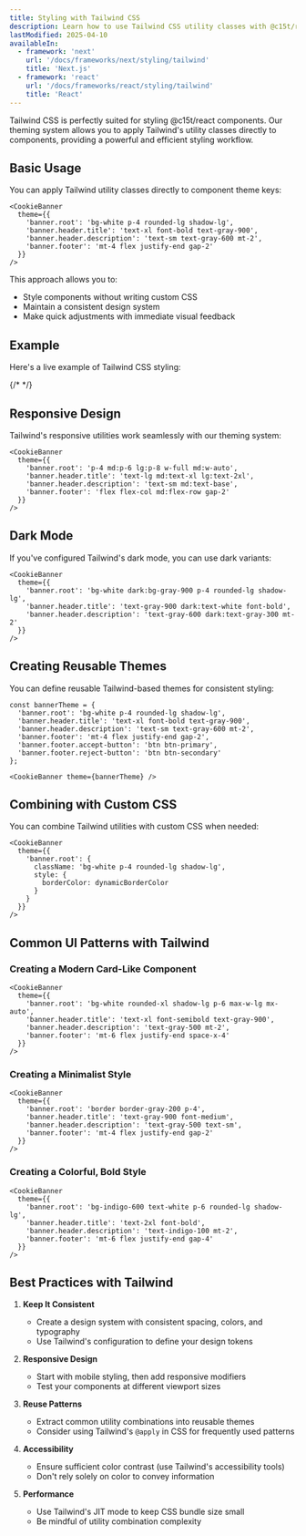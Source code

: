 ```yaml
---
title: Styling with Tailwind CSS
description: Learn how to use Tailwind CSS utility classes with @c15t/react components for rapid and consistent styling.
lastModified: 2025-04-10
availableIn:
  - framework: 'next'
    url: '/docs/frameworks/next/styling/tailwind'
    title: 'Next.js'
  - framework: 'react'
    url: '/docs/frameworks/react/styling/tailwind'
    title: 'React'
---
```


Tailwind CSS is perfectly suited for styling @c15t/react components. Our theming system allows you to apply Tailwind's utility classes directly to components, providing a powerful and efficient styling workflow.

## Basic Usage

You can apply Tailwind utility classes directly to component theme keys:

```tsx
<CookieBanner 
  theme={{
    'banner.root': 'bg-white p-4 rounded-lg shadow-lg',
    'banner.header.title': 'text-xl font-bold text-gray-900',
    'banner.header.description': 'text-sm text-gray-600 mt-2',
    'banner.footer': 'mt-4 flex justify-end gap-2'
  }}
/>
```

This approach allows you to:

- Style components without writing custom CSS
- Maintain a consistent design system
- Make quick adjustments with immediate visual feedback

## Example

Here's a live example of Tailwind CSS styling:

{/* <TailwindCookieBannerExample /> */}

## Responsive Design

Tailwind's responsive utilities work seamlessly with our theming system:

```tsx
<CookieBanner 
  theme={{
    'banner.root': 'p-4 md:p-6 lg:p-8 w-full md:w-auto',
    'banner.header.title': 'text-lg md:text-xl lg:text-2xl',
    'banner.header.description': 'text-sm md:text-base',
    'banner.footer': 'flex flex-col md:flex-row gap-2'
  }}
/>
```

## Dark Mode

If you've configured Tailwind's dark mode, you can use dark variants:

```tsx
<CookieBanner 
  theme={{
    'banner.root': 'bg-white dark:bg-gray-900 p-4 rounded-lg shadow-lg',
    'banner.header.title': 'text-gray-900 dark:text-white font-bold',
    'banner.header.description': 'text-gray-600 dark:text-gray-300 mt-2'
  }}
/>
```

## Creating Reusable Themes

You can define reusable Tailwind-based themes for consistent styling:

```tsx
const bannerTheme = {
  'banner.root': 'bg-white p-4 rounded-lg shadow-lg',
  'banner.header.title': 'text-xl font-bold text-gray-900',
  'banner.header.description': 'text-sm text-gray-600 mt-2',
  'banner.footer': 'mt-4 flex justify-end gap-2',
  'banner.footer.accept-button': 'btn btn-primary',
  'banner.footer.reject-button': 'btn btn-secondary'
};

<CookieBanner theme={bannerTheme} />
```

## Combining with Custom CSS

You can combine Tailwind utilities with custom CSS when needed:

```tsx
<CookieBanner 
  theme={{
    'banner.root': {
      className: 'bg-white p-4 rounded-lg shadow-lg',
      style: {
        borderColor: dynamicBorderColor
      }
    }
  }}
/>
```

## Common UI Patterns with Tailwind

### Creating a Modern Card-Like Component

```tsx
<CookieBanner 
  theme={{
    'banner.root': 'bg-white rounded-xl shadow-lg p-6 max-w-lg mx-auto',
    'banner.header.title': 'text-xl font-semibold text-gray-900',
    'banner.header.description': 'text-gray-500 mt-2',
    'banner.footer': 'mt-6 flex justify-end space-x-4'
  }}
/>
```

### Creating a Minimalist Style

```tsx
<CookieBanner 
  theme={{
    'banner.root': 'border border-gray-200 p-4',
    'banner.header.title': 'text-gray-900 font-medium',
    'banner.header.description': 'text-gray-500 text-sm',
    'banner.footer': 'mt-4 flex justify-end gap-2'
  }}
/>
```

### Creating a Colorful, Bold Style

```tsx
<CookieBanner 
  theme={{
    'banner.root': 'bg-indigo-600 text-white p-6 rounded-lg shadow-lg',
    'banner.header.title': 'text-2xl font-bold',
    'banner.header.description': 'text-indigo-100 mt-2',
    'banner.footer': 'mt-6 flex justify-end gap-4'
  }}
/>
```

## Best Practices with Tailwind

1. **Keep It Consistent**
   - Create a design system with consistent spacing, colors, and typography
   - Use Tailwind's configuration to define your design tokens

2. **Responsive Design**
   - Start with mobile styling, then add responsive modifiers
   - Test your components at different viewport sizes

3. **Reuse Patterns**
   - Extract common utility combinations into reusable themes
   - Consider using Tailwind's `@apply` in CSS for frequently used patterns

4. **Accessibility**
   - Ensure sufficient color contrast (use Tailwind's accessibility tools)
   - Don't rely solely on color to convey information

5. **Performance**
   - Use Tailwind's JIT mode to keep CSS bundle size small
   - Be mindful of utility combination complexity
